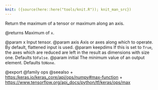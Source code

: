 ```yaml
---
knit: ({source(here::here("tools/knit.R")); knit_man_src})
---
```

Return the maximum of a tensor or maximum along an axis.

@returns
    Maximum of `x`.

@param x Input tensor.
@param axis Axis or axes along which to operate. By default, flattened input
    is used.
@param keepdims If this is set to `True`, the axes which are reduced are left
    in the result as dimensions with size one. Defaults to`False`.
@param initial The minimum value of an output element. Defaults to`None`.

@export
@family ops
@seealso
+ <https:/keras.io/keras_core/api/ops/numpy#max-function>
+ <https://www.tensorflow.org/api_docs/python/tf/keras/ops/max>
